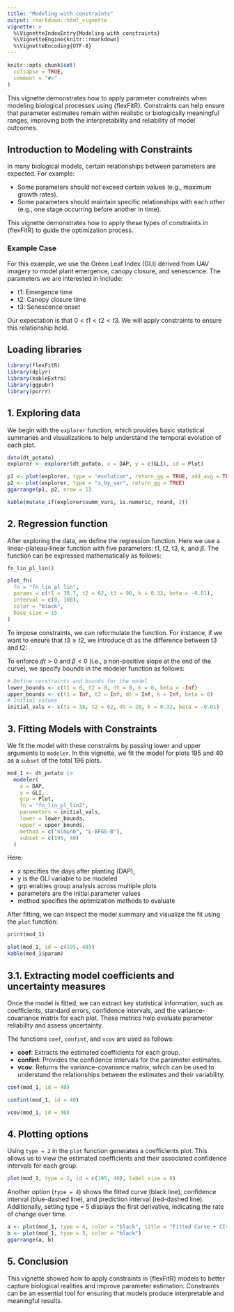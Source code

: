 ---
title: "Modeling with constraints"
output: rmarkdown::html_vignette
vignette: >
  %\VignetteIndexEntry{Modeling with constraints}
  %\VignetteEngine{knitr::rmarkdown}
  %\VignetteEncoding{UTF-8}
---

```{r, include = FALSE}
knitr::opts_chunk$set(
  collapse = TRUE,
  comment = "#>"
)
```

This vignette demonstrates how to apply parameter constraints when modeling 
biological processes using {flexFitR}. Constraints can help ensure that 
parameter estimates remain within realistic or biologically meaningful ranges, 
improving both the interpretability and reliability of model outcomes. 

## Introduction to Modeling with Constraints

In many biological models, certain relationships between parameters are 
expected. For example:

* Some parameters should not exceed certain values (e.g., maximum growth rates).
* Some parameters should maintain specific relationships with each other 
(e.g., one stage occurring before another in time).

This vignette demonstrates how to apply these types of constraints in {flexFitR} 
to guide the optimization process.

### Example Case

For this example, we use the Green Leaf Index (GLI) derived from UAV imagery to
model plant emergence, canopy closure, and senescence. 
The parameters we are interested in include:

* t1: Emergence time
* t2: Canopy closure time
* t3: Senescence onset

Our expectation is that $0 < t1 < t2 < t3$. We will apply constraints to ensure 
this relationship hold.

## Loading libraries

```{r, warning=FALSE, message=FALSE }
library(flexFitR)
library(dplyr)
library(kableExtra)
library(ggpubr)
library(purrr)
```

## 1. Exploring data

We begin with the `explorer` function, which provides basic statistical 
summaries and visualizations to help understand the temporal evolution of
each plot.

```{r}
data(dt_potato)
explorer <- explorer(dt_potato, x = DAP, y = c(GLI), id = Plot)
```

```{r, fig.width= 8, fig.height=3, fig.alt="plot corr"}
p1 <- plot(explorer, type = "evolution", return_gg = TRUE, add_avg = TRUE)
p2 <- plot(explorer, type = "x_by_var", return_gg = TRUE)
ggarrange(p1, p2, nrow = 1)
```

```{r}
kable(mutate_if(explorer$summ_vars, is.numeric, round, 2))
```

## 2. Regression function

After exploring the data, we define the regression function. Here we use a 
linear-plateau-linear function with five parameters: 
t1, t2, t3, k, and $\beta$. The function can be expressed mathematically as
follows:

`fn_lin_pl_lin()`

\begin{equation}
f(t; t_1, t_2, t_3, k, \beta) =
\begin{cases}
0 & \text{if } t < t_1 \\
\dfrac{k}{t_2 - t_1} \cdot (t - t_1) & \text{if } t_1 \leq t \leq t_2 \\
k & \text{if } t_2 \leq t \leq t_3 \\
k + \beta \cdot (t - t_3) & \text{if } t > t_3
\end{cases}
\end{equation}

```{r, fig.width= 8, fig.height=4, fig.alt="plot fn"}
plot_fn(
  fn = "fn_lin_pl_lin",
  params = c(t1 = 38.7, t2 = 62, t3 = 90, k = 0.32, beta = -0.01),
  interval = c(0, 108),
  color = "black",
  base_size = 15
)
```

To impose constraints, we can reformulate the function. For instance, 
if we want to ensure that $t3 \geq t2$, we introduce dt as the difference between t3 
and t2:

\begin{equation}
f(t; t_1, t_2, dt, k, \beta) =
\begin{cases}
0 & \text{if } t < t_1 \\
\dfrac{k}{t_2 - t_1} \cdot (t - t_1) & \text{if } t_1 \leq t \leq t_2 \\
k & \text{if } t_2 \leq t \leq (t_2 + dt) \\
k + \beta \cdot (t - (t_2 + dt)) & \text{if } t > (t_2 + dt)
\end{cases}
\end{equation}

To enforce $dt > 0$ and $\beta < 0$ (i.e., a non-positive slope at the end of 
the curve), we specify bounds in the modeler function as follows:

```{r}
# Define constraints and bounds for the model
lower_bounds <- c(t1 = 0, t2 = 0, dt = 0, k = 0, beta = -Inf)
upper_bounds <- c(t1 = Inf, t2 = Inf, dt = Inf, k = Inf, beta = 0)
# Initial values
initial_vals <- c(t1 = 38, t2 = 62, dt = 28, k = 0.32, beta = -0.01)
```

## 3. Fitting Models with Constraints

We fit the model with these constraints by passing lower and upper arguments to 
`modeler`. In this vignette, we fit the model for plots 195 and 40 as a `subset`
of the total 196 plots.

```{r, warning=FALSE, message=FALSE}
mod_1 <- dt_potato |>
  modeler(
    x = DAP,
    y = GLI,
    grp = Plot,
    fn = "fn_lin_pl_lin2",
    parameters = initial_vals,
    lower = lower_bounds,
    upper = upper_bounds,
    method = c("nlminb", "L-BFGS-B"),
    subset = c(195, 40)
  )
```

Here:

* x specifies the days after planting (DAP),
* y is the GLI variable to be modeled
* grp enables group analysis across multiple plots
* parameters are the initial parameter values
* method specifies the optimization methods to evaluate

After fitting, we can inspect the model summary and visualize the fit using
the `plot` function:

```{r}
print(mod_1)
```

```{r, fig.width= 8, fig.height=4, fig.alt="plot fit 1"}
plot(mod_1, id = c(195, 40))
kable(mod_1$param)
```

## 3.1. Extracting model coefficients and uncertainty measures

Once the model is fitted, we can extract key statistical information, such as 
coefficients, standard errors, confidence intervals, and the variance-covariance
matrix for each plot. These metrics help evaluate parameter reliability and 
assess uncertainty.

The functions `coef`, `confint`, and `vcov` are used as follows:

* **coef**: Extracts the estimated coefficients for each group.
* **confint**: Provides the confidence intervals for the parameter estimates.
* **vcov**: Returns the variance-covariance matrix, which can be used 
to understand the relationships between the estimates and their variability.

```{r}
coef(mod_1, id = 40)
```
```{r}
confint(mod_1, id = 40)
```

```{r}
vcov(mod_1, id = 40)
```

## 4. Plotting options

Using `type = 2` in the `plot` function generates a coefficients plot.
This allows us to view the estimated coefficients and their associated
confidence intervals for each group.

```{r, fig.width= 8, fig.height=4, fig.alt="plot coef"}
plot(mod_1, type = 2, id = c(195, 40), label_size = 8)
```

Another option (`type = 4`) shows the fitted curve (black line), confidence
interval (blue-dashed line), and prediction interval (red-dashed line).
Additionally, setting type = 5 displays the first derivative, indicating the
rate of change over time.

```{r,  fig.width= 8, fig.height=4, fig.alt="plot derivatives"}
a <- plot(mod_1, type = 4, color = "black", title = "Fitted Curve + CIs & PIs")
b <- plot(mod_1, type = 5, color = "black")
ggarrange(a, b)
```

## 5. Conclusion

This vignette showed how to apply constraints in {flexFitR} models to better
capture biological realities and improve parameter estimation. Constraints can 
be an essential tool for ensuring that models produce interpretable and
meaningful results.

